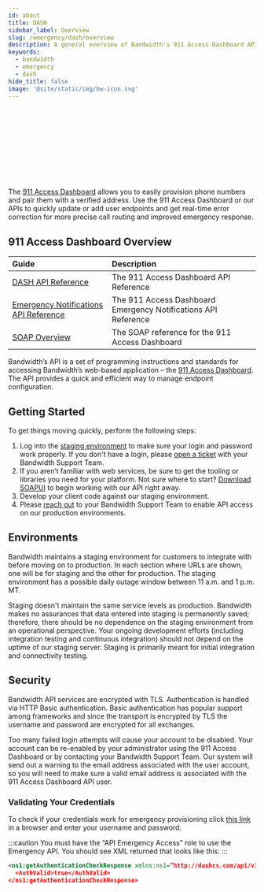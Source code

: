 ```yaml
---
id: about
title: DASH
sidebar_label: Overview
slug: /emergency/dash/overview
description: A general overview of Bandwidth's 911 Access Dashboard API
keywords:
  - bandwidth
  - emergency
  - dash
hide_title: false
image: '@site/static/img/bw-icon.svg'
---
```



<Svg className='about-image'/> <br/>

The [911 Access Dashboard](https://dashboard.dashcs.com/) allows you to easily provision phone numbers and pair them with a verified address. Use the 911 Access Dashboard or our APIs to quickly update or add user endpoints and get real-time error correction for more precise call routing and improved emergency response.

## 911 Access Dashboard Overview
| Guide | Description |
|:------|:------------|
| [DASH API Reference](apis/dash/) | The 911 Access Dashboard API Reference |
| [Emergency Notifications API Reference](apis/dash-notifications/) | The 911 Access Dashboard Emergency Notifications API Reference |
| [SOAP Overview](docs/emergency/dash/soap/) | The SOAP reference for the 911 Access Dashboard |

Bandwidth’s API is a set of programming instructions and standards for accessing Bandwidth’s web-based application – the [911 Access Dashboard](http://dashboard.dashcs.com/). The API provides a quick and efficient way to manage endpoint configuration.

## Getting Started
To get things moving quickly, perform the following steps:

  1. Log into the [staging environment](https://staging-service.dashcs.com/dash-board/login.jsp) to make sure your login and password work properly. If you don't have a login, please [open a ticket](https://support.bandwidth.com/hc/en-us/requests/new) with your Bandwidth Support Team.
  1. If you aren’t familiar with web services, be sure to get the tooling or libraries you need for your platform. Not sure where to start? [Download SOAPUI](https://www.soapui.org/) to begin working with our API right away.
  1. Develop your client code against our staging environment.
  1. Please [reach out](https://support.bandwidth.com/hc/en-us/requests/new) to your Bandwidth Support Team to enable API access on our production environments.

## Environments
Bandwidth maintains a staging environment for customers to integrate with before moving on to production. In each section where URLs are shown, one will be for staging and the other for production. The staging environment has a possible daily outage window between 11 a.m. and 1 p.m. MT.

Staging doesn't maintain the same service levels as production. Bandwidth makes no assurances that data entered into staging is permanently saved; therefore, there should be no dependence on the staging environment from an operational perspective. Your ongoing development efforts (including integration testing and continuous integration) should not depend on the uptime of our staging server. Staging is primarily meant for initial integration and connectivity testing.

## Security
Bandwidth API services are encrypted with TLS. Authentication is handled via HTTP Basic authentication. Basic authentication has popular support among frameworks and since the transport is encrypted by TLS the username and password are encrypted for all exchanges.

Too many failed login attempts will cause your account to be disabled. Your account can be re-enabled by your administrator using the 911 Access Dashboard or by contacting your Bandwidth Support Team. Our system will send out a warning to the email address associated with the user account, so you will need to make sure a valid email address is associated with the 911 Access Dashboard API user.

### Validating Your Credentials
To check if your credentials work for emergency provisioning click [this link](https://service.dashcs.com/dash-api/xml/emergencyprovisioning/v1/authenticationcheck) in a browser and enter your username and password.

:::caution
You must have the “API Emergency Access” role to use the Emergency API. You should see XML returned that looks like this:
:::

```xml
<ns1:getAuthenticationCheckResponse xmlns:ns1=”http://dashcs.com/api/v1/emergency”>
  <AuthValid>true</AuthValid>
</ns1:getAuthenticationCheckResponse>
```
